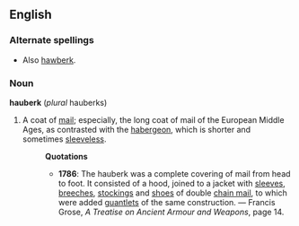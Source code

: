 ==English==
===Alternate spellings===
* Also [[hawberk]].
===Noun===
'''hauberk''' (''plural'' hauberks)
# A coat of [[mail]]; especially, the long coat of mail of the European Middle Ages, as contrasted with the [[habergeon]], which is shorter and sometimes [[sleeveless]].
#:'''Quotations'''
#:*'''1786''':  The hauberk was a complete covering of mail from head to foot.  It consisted of a hood, joined to a jacket with [[sleeve]]s, [[breech]]es, [[stocking]]s and [[shoe]]s of double [[chain mail]], to which were added [[guantlet]]s of the same construction. &mdash; Francis Grose, ''A Treatise on Ancient Armour and Weapons'', page 14.